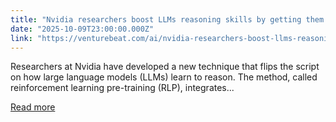```yaml
---
title: "Nvidia researchers boost LLMs reasoning skills by getting them to 'think' during pre-training"
date: "2025-10-09T23:00:00.000Z"
link: "https://venturebeat.com/ai/nvidia-researchers-boost-llms-reasoning-skills-by-getting-them-to-think"
---
```


Researchers at Nvidia have developed a new technique that flips the script on how large language models (LLMs) learn to reason. The method, called reinforcement learning pre-training (RLP), integrates...

[Read more](https://venturebeat.com/ai/nvidia-researchers-boost-llms-reasoning-skills-by-getting-them-to-think)
